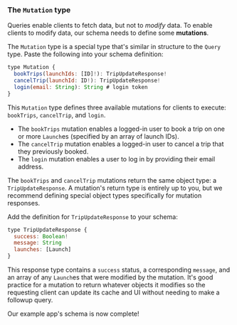 ### The `Mutation` type

Queries enable clients to fetch data, but not to _modify_ data. To enable clients to modify data, our schema needs to define some **mutations**.

The `Mutation` type is a special type that's similar in structure to the `Query` type. Paste the following into your schema definition:

```graphql:title=src/schema.js
type Mutation {
  bookTrips(launchIds: [ID]!): TripUpdateResponse!
  cancelTrip(launchId: ID!): TripUpdateResponse!
  login(email: String): String # login token
}
```

This `Mutation` type defines three available mutations for clients to execute: `bookTrips`, `cancelTrip`, and `login`.

* The `bookTrips` mutation enables a logged-in user to book a trip on one or more `Launch`es (specified by an array of launch IDs).
* The `cancelTrip` mutation enables a logged-in user to cancel a trip that they previously booked.
* The `login` mutation enables a user to log in by providing their email address.

The `bookTrips` and `cancelTrip` mutations return the same object type: a `TripUpdateResponse`. A mutation's return type is entirely up to you, but we recommend defining special object types specifically for mutation responses.

Add the definition for `TripUpdateResponse` to your schema:

```graphql:title=src/schema.js
type TripUpdateResponse {
  success: Boolean!
  message: String
  launches: [Launch]
}
```

This response type contains a `success` status, a corresponding `message`, and an array of any `Launch`es that were modified by the mutation. It's good practice for a mutation to return whatever objects it modifies so the requesting client can update its cache and UI without needing to make a followup query.

Our example app's schema is now complete!
